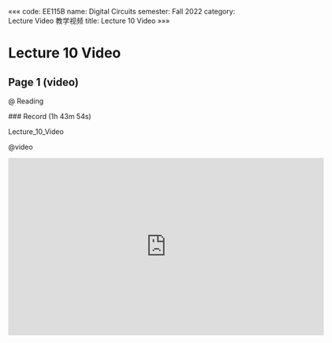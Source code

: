 «««
code: EE115B
name: Digital Circuits
semester: Fall 2022
category: Lecture Video 教学视频
title: Lecture 10 Video
»»»

# Lecture 10 Video

## Page 1 (video)

@ Reading

<div class="markdown-body">
### Record (1h 43m 54s)

Lecture_10_Video
</div>

@video

<iframe src="https://sbbrisk.com/e/mka6uwvlbt5k.html" frameborder=0 marginwidth=0 marginheight=0 scrolling=no width=640 height=360 allowfullscreen></iframe>
